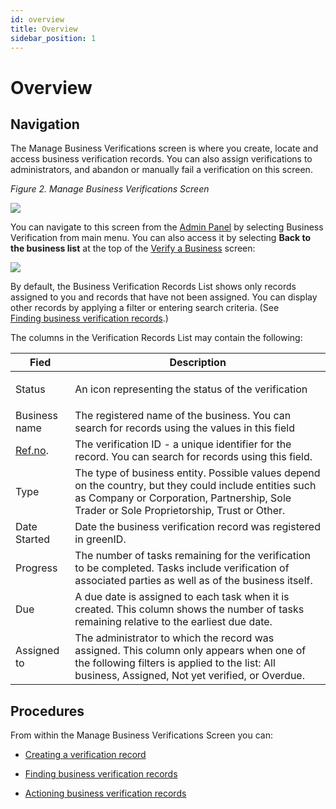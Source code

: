 ```yaml
---
id: overview
title: Overview
sidebar_position: 1
---
```


# Overview

## Navigation 

The Manage Business Verifications screen is where you create, locate and access business verification records. You can also assign verifications to administrators, and abandon or manually fail a verification on this screen. 

*Figure 2. Manage Business Verifications Screen*

![](/img/bus-admin-panel1.png)

You can navigate to this screen from the [Admin Panel](https://vixverify.atlassian.net/wiki/spaces/GREEN/pages/491520911/Admin+Panel) by selecting Business Verification from main menu. You can also access it by selecting **Back to the business list** at the top of the [Verify a Business](https://vixverify.atlassian.net/wiki/spaces/GREEN/pages/492307184/Verify+a+business) screen:

![](/img/bus-admin-panel2.png)

By default, the Business Verification Records List shows only records assigned to you and records that have not been assigned. You can display other records by applying a filter or entering search criteria. (See [Finding business verification records](https://vixverify.atlassian.net/wiki/spaces/GREEN/pages/492339625/Finding+business+verification+records).)

The columns in the Verification Records List may contain the following:

| **Fied**                                                                                 | **Description**                                                                                                                                                                                      |
| ---------------------------------------------------------------------------------------- | ---------------------------------------------------------------------------------------------------------------------------------------------------------------------------------------------------- |
| Status                                                                                   | <p>An icon representing the status of the verification</p><p />                                                                                                                                      |
| Business name                                                                            | The registered name of the business. You can search for records using the values in this field                                                                                                       |
| [Ref.no](https://vixverify.atlassian.net/wiki/spaces/GREEN/pages/491520911/Admin+Panel). | The verification ID - a unique identifier for the record. You can search for records using this field.                                                                                               |
| Type                                                                                     | The type of business entity. Possible values depend on the country, but they could include entities such as Company or Corporation, Partnership, Sole Trader or Sole Proprietorship, Trust or Other. |
| Date Started                                                                             | Date the business verification record was registered in greenID.                                                                                                                                     |
| Progress                                                                                 | The number of tasks remaining for the verification to be completed. Tasks include verification of associated parties as well as of the business itself.                                              |
| Due                                                                                      | A due date is assigned to each task when it is created. This column shows the number of tasks remaining relative to the earliest due date.                                                           |
| Assigned to                                                                              | The administrator to which the record was assigned. This column only appears when one of the following filters is applied to the list: All business, Assigned, Not yet verified, or Overdue.         |

## Procedures

From within the Manage Business Verifications Screen you can:

- [Creating a verification record](https://vixverify.atlassian.net/wiki/spaces/GREEN/pages/492306827/Creating+a+verification+record)

- [Finding business verification records](https://vixverify.atlassian.net/wiki/spaces/GREEN/pages/492339625/Finding+business+verification+records)

- [Actioning business verification records](https://vixverify.atlassian.net/wiki/spaces/GREEN/pages/492306935/Actioning+business+verification+records)
